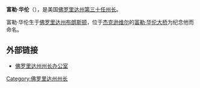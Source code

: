 {{Infobox Governor
|name= 富勒·华伦
|image= 37_Warren.jpg
|caption=
|order=30
|office= 佛罗里达州州长
|term_start= 1949年1月4日
|term_end= 1953年1月6日
|lieutenant=
|predecessor= [[米勒德·菲尔莫尔·考德威尔|米勒德·菲尔莫尔·考德威尔]]
|successor= [[丹尼尔·托马斯·麦卡蒂|丹尼尔·托马斯·麦卡蒂]]
|birth_date= 1905年10月3日
|birth_place= [[布朗斯顿_(佛罗里达州)|布朗斯顿]]
|death_date= 1973年9月23日(67岁)
|death_place= [[迈阿密|迈阿密]]
|spouse= 
|profession= [[法律|法律]]
|party= [[美国民主党|民主党]]
|religion=[[基督教|基督教]]
|footnotes=
}}
'''富勒·华伦'''（{{bd|1905年|10月3日|1973年|9月23日}}），是美国[[佛罗里达州|佛罗里达州]][[佛罗里达州州长|第三十任州长]]。

富勒·华伦生于[[佛罗里达州|佛罗里达州]][[布朗斯顿_(佛罗里达州)|布朗斯顿]]，位于[[杰克逊维尔_(佛罗里达州)|杰克逊维尔]]的[[富勒·华伦大桥|富勒·华伦大桥]]为纪念他而命名。

==外部链接==
{{commonscat|Fuller Warren}}
*[http://dhr.dos.state.fl.us/museum/collections/governors/about.cfm?id=37 佛罗里达州州长办公室] {{Wayback|url=http://dhr.dos.state.fl.us/museum/collections/governors/about.cfm?id=37 |date=20081202150455 }}

{{start box}}
{{s-off}}
{{succession box |before = [[米勒德·菲尔莫尔·考德威尔|米勒德·菲尔莫尔·考德威尔]] |title=[[佛罗里达州州长|佛罗里达州州长]] |years = 1949–1953 |after = [[丹尼尔·托马斯·麦卡蒂|丹尼尔·托马斯·麦卡蒂]]}}
{{end box}}

{{Authority control}}
{{DEFAULTSORT:Warren, Fuller}}
[[Category:佛罗里达州州长|Category:佛罗里达州州长]]